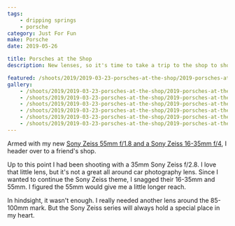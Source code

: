```yaml
---
tags:
    - dripping springs
    - porsche
category: Just For Fun
make: Porsche
date: 2019-05-26

title: Porsches at the Shop
description: New lenses, so it's time to take a trip to the shop to shoot some cars.

featured: /shoots/2019/2019-03-23-porsches-at-the-shop/2019-porsches-at-the-shop_004.jpg
gallery:
    - /shoots/2019/2019-03-23-porsches-at-the-shop/2019-porsches-at-the-shop_001.jpg
    - /shoots/2019/2019-03-23-porsches-at-the-shop/2019-porsches-at-the-shop_002.jpg
    - /shoots/2019/2019-03-23-porsches-at-the-shop/2019-porsches-at-the-shop_003.jpg
    - /shoots/2019/2019-03-23-porsches-at-the-shop/2019-porsches-at-the-shop_004.jpg
    - /shoots/2019/2019-03-23-porsches-at-the-shop/2019-porsches-at-the-shop_005.jpg
    - /shoots/2019/2019-03-23-porsches-at-the-shop/2019-porsches-at-the-shop_006.jpg
---
```


Armed with my new [Sony Zeiss 55mm f/1.8 and a Sony Zeiss 16-35mm f/4](/blog/car-photography-update), I header over to a friend's shop.

Up to this point I had been shooting with a 35mm Sony Zeiss f/2.8. I love that little lens, but it's not a great all around car photography lens. Since I wanted to continue the Sony Zeiss theme, I snagged their 16-35mm and 55mm. I figured the 55mm would give me a little longer reach.

In hindsight, it wasn't enough. I really needed another lens around the 85-100mm mark. But the Sony Zeiss series will always hold a special place in my heart.
